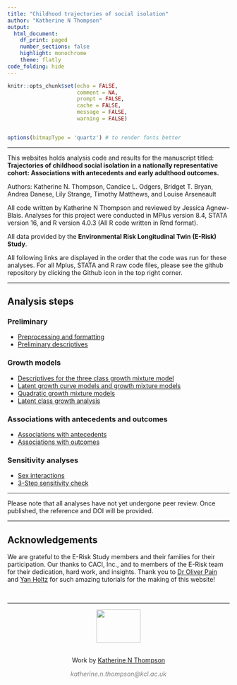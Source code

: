 ```yaml
---
title: "Childhood trajectories of social isolation"
author: "Katherine N Thompson"
output:  
  html_document:
    df_print: paged
    number_sections: false
    highlight: monochrome
    theme: flatly
code_folding: hide
---
```


```r
knitr::opts_chunk$set(echo = FALSE,
                      comment = NA,
                      prompt = FALSE,
                      cache = FALSE,
                      message = FALSE,
                      warning = FALSE)


options(bitmapType = 'quartz') # to render fonts better
```

***

This websites holds analysis code and results for the manuscript titled: **Trajectories of childhood social isolation in a nationally representative cohort: Associations with antecedents and early adulthood outcomes.** 


Authors: Katherine N. Thompson, Candice L. Odgers, Bridget T. Bryan, Andrea Danese, Lily Strange, Timothy Matthews, and Louise Arseneault

All code written by Katherine N Thompson and reviewed by Jessica Agnew-Blais. Analyses for this project were conducted in MPlus version 8.4, STATA version 16, and R version 4.0.3 (All R code written in Rmd format). 

All data provided by the **Environmental Risk Longitudinal Twin (E-Risk) Study**.


All following links are displayed in the order that the code was run for these analyses. For all Mplus, STATA and R raw code files, please see the github repository by clicking the Github icon in the top right corner.

***
## Analysis steps 

### Preliminary 

* [Preprocessing and formatting](preprocessing_isolation_trajectories.html)
* [Preliminary descriptives](/Users/katiethompson/Documents/PhD/LISS-DTP_Louise_and_Tim/Social isolation trajectories_Paper 1/data_analysis/scripts/isolation_trajectories/scripts_github/Childhood_social_isolation_trajectories-GMM/RMarkdown_code/descriptives/preliminary_desriptives_of_social_isolation.html)

### Growth models

* [Descriptives for the three class growth mixture model](trajectory_descriptives_THREE_CLASS.html)
* [Latent growth curve models and growth mixture models](trajectory_statistics_and_figures_GMM_&_LGCM.html)
* [Quadratic growth mixture models](trajectory_statistics_and_figures_GMM_QUADRATIC.html)
* [Latent class growth analysis](trajectory_statistics_and_figures_LCGA.html)

### Associations with antecedents and outcomes 

* [Associations with antecedents](stata_antecedent_isolation_THREE_trajectories.html)
* [Associations with outcomes](outcomes_isolation_THREE_trajectories.html)

### Sensitivity analyses

* [Sex interactions](sex_interactions_outcomes_isolation_THREE_trajectories.html)
* [3-Step sensitivity check](mplus_3step_sensitivity.html)

***

Please note that all analyses have not yet undergone peer review. Once published, the reference and DOI will be provided.

***

## Acknowledgements 

We are grateful to the E-Risk Study members and their families for their participation. Our thanks to CACI, Inc., and to members of the E-Risk team for their dedication, hard work, and insights. Thank you to [Dr Oliver Pain](https://github.com/opain) and [Yan Holtz](https://holtzy.github.io/Pimp-my-rmd/) for such amazing tutorials for the making of this website! 


<!-- Add footer -->
&nbsp;
<hr />
<center>
<img src="kcl_logo.png" 
     width="100" 
     height="75" />
</center>
<br>
<p style="text-align: center;">Work by <a href="https://github.com/knthompson26/">Katherine N Thompson</a></p>
<p style="text-align: center;"><span style="color: #808080;"><em>katherine.n.thompson@kcl.ac.uk</em></span></p>

<!-- Add icon library -->
<link rel="stylesheet" href="https://cdnjs.cloudflare.com/ajax/libs/font-awesome/4.7.0/css/font-awesome.min.css">

<!-- Add font awesome icons -->
<p style="text-align: center;">
    <a href="https://twitter.com/KTNThompson" class="fa fa-twitter"></a>
    <a href="https://github.com/knthompson26/" class="fa fa-github"></a>
</p>

&nbsp;

